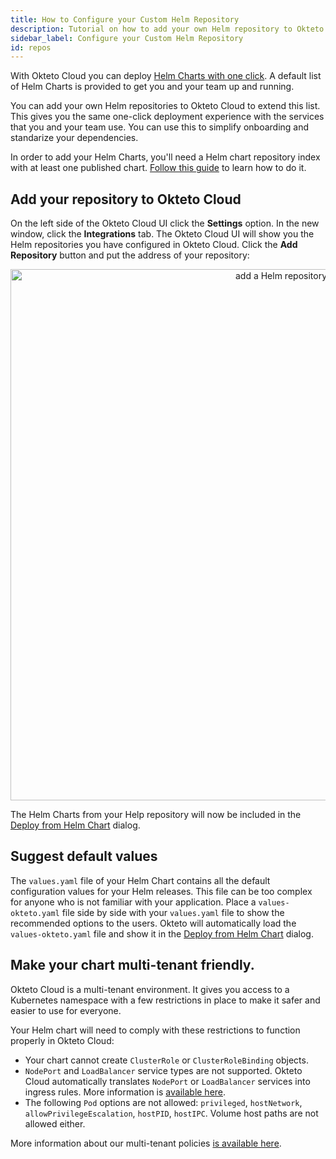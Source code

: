 ```yaml
---
title: How to Configure your Custom Helm Repository
description: Tutorial on how to add your own Helm repository to Okteto Cloud
sidebar_label: Configure your Custom Helm Repository
id: repos
---
```



With Okteto Cloud you can deploy [Helm Charts with one click](cloud/deploy-from-helm.mdx). A default list of Helm Charts is provided to get you and your team up and running.

You can add your own Helm repositories to Okteto Cloud to extend this list. This gives you the same one-click deployment experience with the services that you and your team use. You can use this to simplify onboarding and standarize your dependencies.

In order to add your Helm Charts, you'll need a Helm chart repository index with at least one published chart. [Follow this guide](https://helm.sh/docs/chart_repository/) to learn how to do it.

## Add your repository to Okteto Cloud

On the left side of the Okteto Cloud UI click the **Settings** option. In the new window, click the **Integrations** tab.
The Okteto Cloud UI will show you the Helm repositories you have configured in Okteto Cloud. Click the **Add Repository** button and put the address of your repository:

<p align="center">
  <Image
    src={require("@site/static/img/helm-repos.png").default}
    alt="add a Helm repository"
    width="850"
  />
</p>

The Helm Charts from your Help repository will now be included in the [Deploy from Helm Chart](cloud/deploy-from-helm.mdx) dialog.

## Suggest default values

The `values.yaml` file of your Helm Chart contains all the default configuration values for your Helm releases.
This file can be too complex for anyone who is not familiar with your application.
Place a `values-okteto.yaml` file side by side with your `values.yaml` file to show the recommended options to the users.
Okteto will automatically load the `values-okteto.yaml` file and show it in the [Deploy from Helm Chart](cloud/deploy-from-helm.mdx) dialog.

## Make your chart multi-tenant friendly.

Okteto Cloud is a multi-tenant environment. It gives you access to a Kubernetes namespace with a few restrictions in place to make it safer and easier to use for everyone.

Your Helm chart will need to comply with these restrictions to function properly in Okteto Cloud:

- Your chart cannot create `ClusterRole` or `ClusterRoleBinding` objects.
- `NodePort` and `LoadBalancer` service types are not supported. Okteto Cloud automatically translates `NodePort` or `LoadBalancer` services into ingress rules. More information is [available here](cloud/ssl.mdx).
- The following `Pod` options are not allowed: `privileged`, `hostNetwork`, `allowPrivilegeEscalation`, `hostPID`, `hostIPC`. Volume host paths are not allowed either.

More information about our multi-tenant policies [is available here](cloud/multitenancy.mdx).
